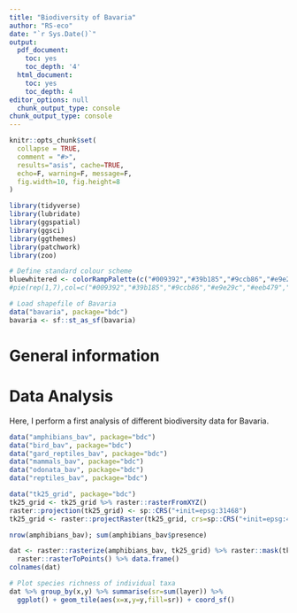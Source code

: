 ```yaml
---
title: "Biodiversity of Bavaria"
author: "RS-eco"
date: "`r Sys.Date()`"
output:
  pdf_document:
    toc: yes
    toc_depth: '4'
  html_document:
    toc: yes
    toc_depth: 4
editor_options: null
  chunk_output_type: console
chunk_output_type: console
---
```


```r
knitr::opts_chunk$set(
  collapse = TRUE,
  comment = "#>",
  results="asis", cache=TRUE,
  echo=F, warning=F, message=F,
  fig.width=10, fig.height=8
)
```

```r
library(tidyverse)
library(lubridate)
library(ggspatial)
library(ggsci)
library(ggthemes)
library(patchwork)
library(zoo)

# Define standard colour scheme
bluewhitered <- colorRampPalette(c("#009392","#39b185","#9ccb86","#e9e29c","#eeb479","#e88471","#cf597e"))(255)
#pie(rep(1,7),col=c("#009392","#39b185","#9ccb86","#e9e29c","#eeb479","#e88471","#cf597e"))
```

```r
# Load shapefile of Bavaria
data("bavaria", package="bdc")
bavaria <- sf::st_as_sf(bavaria)
```

# General information

<!--An analysis of the Euro-Codex data for Europe can be found here: https://www.dkrz.de/projekte-und-partner/HLRE-Projekte/focus/regionale-klimaprojektionen-fuer-europa
-->

# Data Analysis

Here, I perform a first analysis of different biodiversity data for Bavaria.

```r
data("amphibians_bav", package="bdc")
data("bird_bav", package="bdc")
data("gard_reptiles_bav", package="bdc")
data("mammals_bav", package="bdc")
data("odonata_bav", package="bdc")
data("reptiles_bav", package="bdc")

data("tk25_grid", package="bdc")
tk25_grid <- tk25_grid %>% raster::rasterFromXYZ()
raster::projection(tk25_grid) <- sp::CRS("+init=epsg:31468")
tk25_grid <- raster::projectRaster(tk25_grid, crs=sp::CRS("+init=epsg:4326"))

nrow(amphibians_bav); sum(amphibians_bav$presence)

dat <- raster::rasterize(amphibians_bav, tk25_grid) %>% raster::mask(tk25_grid) %>% 
  raster::rasterToPoints() %>% data.frame()
colnames(dat)

# Plot species richness of individual taxa
dat %>% group_by(x,y) %>% summarise(sr=sum(layer)) %>% 
  ggplot() + geom_tile(aes(x=x,y=y,fill=sr)) + coord_sf()


```

